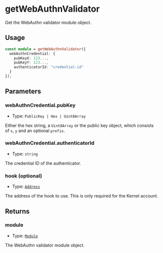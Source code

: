 # getWebAuthnValidator

Get the WebAuthn validator module object.

## Usage

```typescript copy
const module = getWebAuthnValidator({
  webAuthnCredential: {
    pubKeyX: 123...,
    pubKeyY: 123...,
    authenticatorId: "credential-id"
  }
});
```

## Parameters

### webAuthnCredential.pubKey

- Type: `PublicKey | Hex | Uint8Array`

Either the hex string, a `Uint8Array` or the public key object, which consists of `x`, `y` and an optional `prefix`.

### webAuthnCredential.authenticatorId

- Type: `string`

The credential ID of the authenticator.

### hook (optional)

- Type: [`Address`](https://viem.sh/docs/glossary/types#address)

The address of the hook to use. This is only required for the Kernel account.

## Returns

### module

- Type: [`Module`](https://viem.sh/docs/glossary/types#module)

The WebAuthn validator module object.

